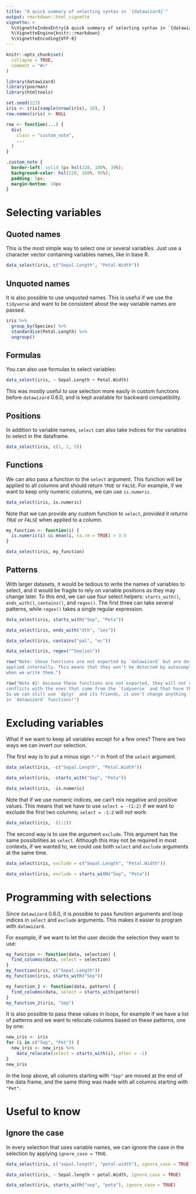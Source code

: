 ```yaml
---
title: "A quick summary of selecting syntax in `{datawizard}`"
output: rmarkdown::html_vignette
vignette: >
  %\VignetteIndexEntry{A quick summary of selecting syntax in `{datawizard}`}
  %\VignetteEngine{knitr::rmarkdown}
  %\VignetteEncoding{UTF-8}
---
```


```r
knitr::opts_chunk$set(
  collapse = TRUE,
  comment = "#>"
)
```

```r
library(datawizard)
library(poorman)
library(htmltools)

set.seed(123)
iris <- iris[sample(nrow(iris), 10), ]
row.names(iris) <- NULL

row <- function(...) {
  div(
    class = "custom_note",
    ...
  )
}
```

```css
.custom_note {
  border-left: solid 5px hsl(220, 100%, 30%);
  background-color: hsl(220, 100%, 95%);
  padding: 5px;
  margin-bottom: 10px
}
```

# Selecting variables

## Quoted names

This is the most simple way to select one or several variables. Just use a character
vector containing variables names, like in base R.

```r
data_select(iris, c("Sepal.Length", "Petal.Width"))
```

## Unquoted names

It is also possible to use unquoted names. This is useful if we use the `tidyverse`
and want to be consistent about the way variable names are passed.

```r
iris %>%
  group_by(Species) %>%
  standardise(Petal.Length) %>%
  ungroup()
```


## Formulas

You can also use formulas to select variables:

```r
data_select(iris, ~ Sepal.Length + Petal.Width)
```

This was mostly useful to use selection more easily in custom functions before
`datawizard` 0.6.0, and is kept available for backward compatibility. 



## Positions

In addition to variable names, `select` can also take indices for the variables 
to select in the dataframe.

```r
data_select(iris, c(1, 2, 5))
```


## Functions

We can also pass a function to the `select` argument. This function will be applied
to all columns and should return `TRUE` or `FALSE`. For example, if we want to 
keep only numeric columns, we can use `is.numeric`.

```r
data_select(iris, is.numeric)
```

Note that we can provide any custom function to `select`, *provided it returns `TRUE` or `FALSE`* when applied to a column.

```r
my_function <- function(i) {
  is.numeric(i) && mean(i, na.rm = TRUE) > 3.5
}

data_select(iris, my_function)
```


## Patterns

With larger datasets, it would be tedious to write the names of variables to select,
and it would be fragile to rely on variable positions as they may change later. 
To this end, we can use four select helpers: `starts_with()`, `ends_with()`,
`contains()`, and `regex()`. The first three can take several patterns, while
`regex()` takes a single regular expression.
 
```r
data_select(iris, starts_with("Sep", "Peta"))

data_select(iris, ends_with("dth", "ies"))

data_select(iris, contains("pal", "ec"))

data_select(iris, regex("^Sep|ies"))
```

```r
row("Note: these functions are not exported by `datawizard` but are detected and
applied internally. This means that they won't be detected by autocompletion
when we write them.")
```

```r
row("Note #2: because these functions are not exported, they will not create 
conflicts with the ones that come from the `tidyverse` and that have the same name.
So we can still use `dplyr` and its friends, it won't change anything for selection
in `datawizard` functions!")
```


# Excluding variables

What if we want to keep all variables except for a few ones? There are two ways
we can invert our selection.

The first way is to put a minus sign `"-"` in front of the `select` argument.

```r
data_select(iris, -c("Sepal.Length", "Petal.Width"))

data_select(iris, -starts_with("Sep", "Peta"))

data_select(iris, -is.numeric)
```

Note that if we use numeric indices, we can't mix negative and positive values. 
This means that we have to use `select = -(1:2)` if we want to exclude the first
two columns; `select = -1:2` will *not* work:

```r
data_select(iris, -(1:2))
```

The second way is to use the argument `exclude`. This argument has the same 
possibilities as `select`. Although this may not be required in most contexts, 
if we wanted to, we could use both `select` and `exclude` arguments at the same 
time.

```r
data_select(iris, exclude = c("Sepal.Length", "Petal.Width"))

data_select(iris, exclude = starts_with("Sep", "Peta"))
```



# Programming with selections

Since `datawizard` 0.6.0, it is possible to pass function arguments and loop indices
in `select` and `exclude` arguments. This makes it easier to program with
`datawizard`.

For example, if we want to let the user decide the selection they want to use:

```r
my_function <- function(data, selection) {
  find_columns(data, select = selection)
}
my_function(iris, c("Sepal.Length"))
my_function(iris, starts_with("Sep"))

my_function_2 <- function(data, pattern) {
  find_columns(data, select = starts_with(pattern))
}
my_function_2(iris, "Sep")
```

It is also possible to pass these values in loops, for example if we have a list 
of patterns and we want to relocate columns based on these patterns, one by one:

```r
new_iris <- iris
for (i in c("Sep", "Pet")) {
  new_iris <- new_iris %>%
    data_relocate(select = starts_with(i), after = -1)
}
new_iris
```

In the loop above, all columns starting with `"Sep"` are moved at the end of the
data frame, and the same thing was made with all columns starting with `"Pet"`.



# Useful to know

## Ignore the case

In every selection that uses variable names, we can ignore the case in the 
selection by applying `ignore_case = TRUE`.

```r
data_select(iris, c("sepal.length", "petal.width"), ignore_case = TRUE)

data_select(iris, ~ Sepal.length + petal.Width, ignore_case = TRUE)

data_select(iris, starts_with("sep", "peta"), ignore_case = TRUE)
```

